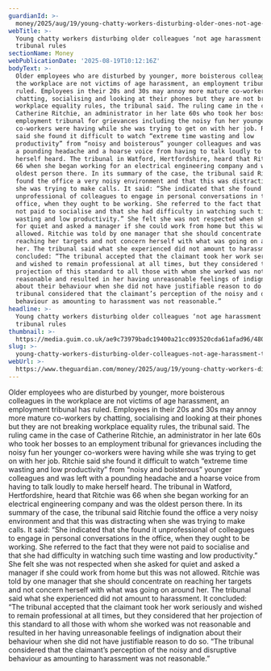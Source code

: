 ```yaml
---
guardianId: >-
  money/2025/aug/19/young-chatty-workers-disturbing-older-ones-not-age-harassment-tribunal-rules
webTitle: >-
  Young chatty workers disturbing older colleagues ‘not age harassment’,
  tribunal rules
sectionName: Money
webPublicationDate: '2025-08-19T10:12:16Z'
bodyText: >-
  Older employees who are disturbed by younger, more boisterous colleagues in
  the workplace are not victims of age harassment, an employment tribunal has
  ruled. Employees in their 20s and 30s may annoy more mature co-workers by
  chatting, socialising and looking at their phones but they are not breaking
  workplace equality rules, the tribunal said. The ruling came in the case of
  Catherine Ritchie, an administrator in her late 60s who took her bosses to an
  employment tribunal for grievances including the noisy fun her younger
  co-workers were having while she was trying to get on with her job. Ritchie
  said she found it difficult to watch “extreme time wasting and low
  productivity” from “noisy and boisterous” younger colleagues and was left with
  a pounding headache and a hoarse voice from having to talk loudly to make
  herself heard. The tribunal in Watford, Hertfordshire, heard that Ritchie was
  66 when she began working for an electrical engineering company and was the
  oldest person there. In its summary of the case, the tribunal said Ritchie
  found the office a very noisy environment and that this was distracting when
  she was trying to make calls. It said: “She indicated that she found it
  unprofessional of colleagues to engage in personal conversations in the
  office, when they ought to be working. She referred to the fact that they were
  not paid to socialise and that she had difficulty in watching such time
  wasting and low productivity.” She felt she was not respected when she asked
  for quiet and asked a manager if she could work from home but this was not
  allowed. Ritchie was told by one manager that she should concentrate on
  reaching her targets and not concern herself with what was going on around
  her. The tribunal said what she experienced did not amount to harassment. It
  concluded: “The tribunal accepted that the claimant took her work seriously
  and wished to remain professional at all times, but they considered that her
  projection of this standard to all those with whom she worked was not
  reasonable and resulted in her having unreasonable feelings of indignation
  about their behaviour when she did not have justifiable reason to do so. “The
  tribunal considered that the claimant’s perception of the noisy and disruptive
  behaviour as amounting to harassment was not reasonable.”
headline: >-
  Young chatty workers disturbing older colleagues ‘not age harassment’,
  tribunal rules
thumbnail: >-
  https://media.guim.co.uk/ae9c73979badc19400a21cc093520cda61afad96/480_0_4800_3840/500.jpg
slug: >-
  young-chatty-workers-disturbing-older-colleagues-not-age-harassment-tribunal-rules
webUrl: >-
  https://www.theguardian.com/money/2025/aug/19/young-chatty-workers-disturbing-older-ones-not-age-harassment-tribunal-rules
---
```

Older employees who are disturbed by younger, more boisterous colleagues in the workplace are not victims of age harassment, an employment tribunal has ruled. Employees in their 20s and 30s may annoy more mature co-workers by chatting, socialising and looking at their phones but they are not breaking workplace equality rules, the tribunal said. The ruling came in the case of Catherine Ritchie, an administrator in her late 60s who took her bosses to an employment tribunal for grievances including the noisy fun her younger co-workers were having while she was trying to get on with her job. Ritchie said she found it difficult to watch “extreme time wasting and low productivity” from “noisy and boisterous” younger colleagues and was left with a pounding headache and a hoarse voice from having to talk loudly to make herself heard. The tribunal in Watford, Hertfordshire, heard that Ritchie was 66 when she began working for an electrical engineering company and was the oldest person there. In its summary of the case, the tribunal said Ritchie found the office a very noisy environment and that this was distracting when she was trying to make calls. It said: “She indicated that she found it unprofessional of colleagues to engage in personal conversations in the office, when they ought to be working. She referred to the fact that they were not paid to socialise and that she had difficulty in watching such time wasting and low productivity.” She felt she was not respected when she asked for quiet and asked a manager if she could work from home but this was not allowed. Ritchie was told by one manager that she should concentrate on reaching her targets and not concern herself with what was going on around her. The tribunal said what she experienced did not amount to harassment. It concluded: “The tribunal accepted that the claimant took her work seriously and wished to remain professional at all times, but they considered that her projection of this standard to all those with whom she worked was not reasonable and resulted in her having unreasonable feelings of indignation about their behaviour when she did not have justifiable reason to do so. “The tribunal considered that the claimant’s perception of the noisy and disruptive behaviour as amounting to harassment was not reasonable.”
